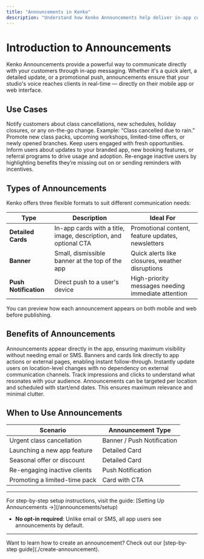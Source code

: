 ```yaml
---
title: "Announcements in Kenko"
description: "Understand how Kenko Announcements help deliver in-app communications and updates to your customers."
---
```


# Introduction to Announcements

Kenko Announcements provide a powerful way to communicate directly with your customers through in-app messaging. Whether it's a quick alert, a detailed update, or a promotional push, announcements ensure that your studio's voice reaches clients in real-time — directly on their mobile app or web interface.

## Use Cases

<AccordionGroup>
  <Accordion title="Operational Updates" icon="info">
    Notify customers about class cancellations, new schedules, holiday closures, or any on-the-go change. Example: “Class cancelled due to rain.”
  </Accordion>
  <Accordion title="New Launches & Offers" icon="tag">
    Promote new class packs, upcoming workshops, limited-time offers, or newly opened branches. Keep users engaged with fresh opportunities.
  </Accordion>
  <Accordion title="Feature or App Announcements" icon="mobile">
    Inform users about updates to your branded app, new booking features, or referral programs to drive usage and adoption.
  </Accordion>
  <Accordion title="Reactivation & Engagement" icon="bell">
    Re-engage inactive users by highlighting benefits they’re missing out on or sending reminders with incentives.
  </Accordion>
</AccordionGroup>

## Types of Announcements

Kenko offers three flexible formats to suit different communication needs:

| Type                  | Description                                                     | Ideal For                                          |
| --------------------- | --------------------------------------------------------------- | -------------------------------------------------- |
| **Detailed Cards**    | In-app cards with a title, image, description, and optional CTA | Promotional content, feature updates, newsletters  |
| **Banner**            | Small, dismissible banner at the top of the app                 | Quick alerts like closures, weather disruptions    |
| **Push Notification** | Direct push to a user's device                                  | High-priority messages needing immediate attention |

<info>
  You can preview how each announcement appears on both mobile and web before publishing.
</info>

## Benefits of Announcements

<CardGroup cols="2">
  <Card title="Instant Visibility" icon="eye">
    Announcements appear directly in the app, ensuring maximum visibility without needing email or SMS.
  </Card>
  <Card title="Increased Engagement" icon="chart-line">
    Banners and cards link directly to app actions or external pages, enabling instant follow-through.
  </Card>
  <Card title="Real-Time Updates" icon="clock">
    Instantly update users on location-level changes with no dependency on external communication channels.
  </Card>
  <Card title="Performance Tracking" icon="chart-bar">
    Track impressions and clicks to understand what resonates with your audience.
  </Card>
</CardGroup>

<info>
  Announcements can be targeted per location and scheduled with start/end dates. This ensures maximum relevance and minimal clutter.
</info>

## When to Use Announcements

| Scenario                      | Announcement Type          |
| ----------------------------- | -------------------------- |
| Urgent class cancellation     | Banner / Push Notification |
| Launching a new app feature   | Detailed Card              |
| Seasonal offer or discount    | Detailed Card              |
| Re-engaging inactive clients  | Push Notification          |
| Promoting a limited-time pack | Card with CTA              |

---

<Info>
  For step-by-step setup instructions, visit the guide: [Setting Up Announcements →](/announcements/setup)
</Info>

- **No opt-in required**: Unlike email or SMS, all app users see announcements by default.

---

<Info>
  Want to learn how to create an announcement? Check out our [step-by-step guide](./create-announcement).
</Info>